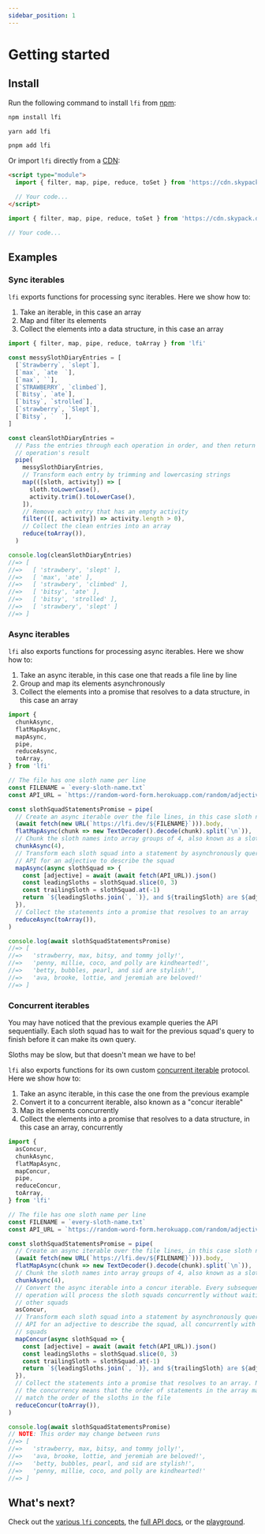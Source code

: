 ```yaml
---
sidebar_position: 1
---
```



# Getting started

## Install

Run the following command to install `lfi` from
[npm](https://www.npmjs.com/package/lfi):

<Tabs>
<TabItem value='npm' label='npm'>

```sh
npm install lfi
```

</TabItem>
<TabItem value='yarn' label='Yarn'>

```sh
yarn add lfi
```

</TabItem>
<TabItem value='pnpm' label='pnpm'>

```sh
pnpm add lfi
```

</TabItem>
</Tabs>

Or import `lfi` directly from a
[CDN](https://www.cloudflare.com/learning/cdn/what-is-a-cdn/):

<Tabs>
<TabItem value='html' label='HTML'>

```html
<script type="module">
  import { filter, map, pipe, reduce, toSet } from 'https://cdn.skypack.dev/lfi'

  // Your code...
</script>
```

</TabItem>
<TabItem value='deno' label='Deno'>

```js
import { filter, map, pipe, reduce, toSet } from 'https://cdn.skypack.dev/lfi'

// Your code...
```

</TabItem>
</Tabs>

## Examples

### Sync iterables

`lfi` exports functions for processing sync iterables. Here we show how to:

1. Take an iterable, in this case an array
2. Map and filter its elements
3. Collect the elements into a data structure, in this case an array

```js playground
import { filter, map, pipe, reduce, toArray } from 'lfi'

const messySlothDiaryEntries = [
  [`Strawberry`, `slept`],
  [`max`, `ate  `],
  [`max`, ``],
  [`STRAWBERRY`, `climbed`],
  [`Bitsy`, `ate`],
  [`bitsy`, `strolled`],
  [`strawberry`, `Slept`],
  [`Bitsy`, `  `],
]

const cleanSlothDiaryEntries =
  // Pass the entries through each operation in order, and then return the last
  // operation's result
  pipe(
    messySlothDiaryEntries,
    // Transform each entry by trimming and lowercasing strings
    map(([sloth, activity]) => [
      sloth.toLowerCase(),
      activity.trim().toLowerCase(),
    ]),
    // Remove each entry that has an empty activity
    filter(([, activity]) => activity.length > 0),
    // Collect the clean entries into an array
    reduce(toArray()),
  )

console.log(cleanSlothDiaryEntries)
//=> [
//=>   [ 'strawbery', 'slept' ],
//=>   [ 'max', 'ate' ],
//=>   [ 'strawbery', 'climbed' ],
//=>   [ 'bitsy', 'ate' ],
//=>   [ 'bitsy', 'strolled' ],
//=>   [ 'strawbery', 'slept' ]
//=> ]
```

### Async iterables

`lfi` also exports functions for processing async iterables. Here we show how
to:

1. Take an async iterable, in this case one that reads a file line by line
2. Group and map its elements asynchronously
3. Collect the elements into a promise that resolves to a data structure, in
   this case an array

```js playground
import {
  chunkAsync,
  flatMapAsync,
  mapAsync,
  pipe,
  reduceAsync,
  toArray,
} from 'lfi'

// The file has one sloth name per line
const FILENAME = `every-sloth-name.txt`
const API_URL = `https://random-word-form.herokuapp.com/random/adjective`

const slothSquadStatementsPromise = pipe(
  // Create an async iterable over the file lines, in this case sloth names
  (await fetch(new URL(`https://lfi.dev/${FILENAME}`))).body,
  flatMapAsync(chunk => new TextDecoder().decode(chunk).split(`\n`)),
  // Chunk the sloth names into array groups of 4, also known as a sloth squad
  chunkAsync(4),
  // Transform each sloth squad into a statement by asynchronously querying an
  // API for an adjective to describe the squad
  mapAsync(async slothSquad => {
    const [adjective] = await (await fetch(API_URL)).json()
    const leadingSloths = slothSquad.slice(0, 3)
    const trailingSloth = slothSquad.at(-1)
    return `${leadingSloths.join(`, `)}, and ${trailingSloth} are ${adjective}!`
  }),
  // Collect the statements into a promise that resolves to an array
  reduceAsync(toArray()),
)

console.log(await slothSquadStatementsPromise)
//=> [
//=>   'strawberry, max, bitsy, and tommy jolly!',
//=>   'penny, millie, coco, and polly are kindhearted!',
//=>   'betty, bubbles, pearl, and sid are stylish!',
//=>   'ava, brooke, lottie, and jeremiah are beloved!'
//=> ]
```

### Concurrent iterables

You may have noticed that the previous example queries the API sequentially.
Each sloth squad has to wait for the previous squad's query to finish before it
can make its own query.

Sloths may be slow, but that doesn't mean we have to be!

`lfi` also exports functions for its own custom
[concurrent iterable](/docs/concepts/concurrent-iterable) protocol. Here we show
how to:

1. Take an async iterable, in this case the one from the previous example
2. Convert it to a concurrent iterable, also known as a "concur iterable"
3. Map its elements concurrently
4. Collect the elements into a promise that resolves to a data structure, in
   this case an array, concurrently

```js playground
import {
  asConcur,
  chunkAsync,
  flatMapAsync,
  mapConcur,
  pipe,
  reduceConcur,
  toArray,
} from 'lfi'

// The file has one sloth name per line
const FILENAME = `every-sloth-name.txt`
const API_URL = `https://random-word-form.herokuapp.com/random/adjective`

const slothSquadStatementsPromise = pipe(
  // Create an async iterable over the file lines, in this case sloth names
  (await fetch(new URL(`https://lfi.dev/${FILENAME}`))).body,
  flatMapAsync(chunk => new TextDecoder().decode(chunk).split(`\n`)),
  // Chunk the sloth names into array groups of 4, also known as a sloth squad
  chunkAsync(4),
  // Convert the async iterable into a concur iterable. Every subsequent
  // operation will process the sloth squads concurrently without waiting on
  // other squads
  asConcur,
  // Transform each sloth squad into a statement by asynchronously querying an
  // API for an adjective to describe the squad, all concurrently with other
  // squads
  mapConcur(async slothSquad => {
    const [adjective] = await (await fetch(API_URL)).json()
    const leadingSloths = slothSquad.slice(0, 3)
    const trailingSloth = slothSquad.at(-1)
    return `${leadingSloths.join(`, `)}, and ${trailingSloth} are ${adjective}`
  }),
  // Collect the statements into a promise that resolves to an array. Note that
  // the concurrency means that the order of statements in the array may not
  // match the order of the sloths in the file
  reduceConcur(toArray()),
)

console.log(await slothSquadStatementsPromise)
// NOTE: This order may change between runs
//=> [
//=>   'strawberry, max, bitsy, and tommy jolly!',
//=>   'ava, brooke, lottie, and jeremiah are beloved!',
//=>   'betty, bubbles, pearl, and sid are stylish!',
//=>   'penny, millie, coco, and polly are kindhearted!'
//=> ]
```

## What's next?

Check out the [various `lfi` concepts](/docs/concepts/currying), the
[full API docs](/docs/api), or the [playground](/playground).
